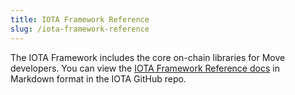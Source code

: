 ```yaml
---
title: IOTA Framework Reference
slug: /iota-framework-reference
---
```


The IOTA Framework includes the core on-chain libraries for Move developers. You can view the [IOTA Framework Reference docs](https://github.com/iotaledger/kinesis/tree/main/crates/iota-framework/docs) in Markdown format in the IOTA GitHub repo.
